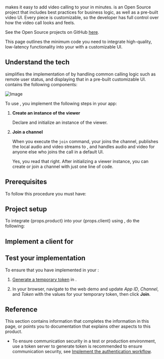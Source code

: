 
<Vg k="COMPANY" /> <Vg k="vUIK" /> makes it easy to add video calling to your <Vpl k="CLIENT" /> in minutes. <Vg k="vUIK" /> is an Open Source project that includes best practices for business logic, as well as a pre-built video UI. Every piece is customizable, so the developer has full control over how the video call looks and feels.

See the Open Source <Vg k="vUIK"/> projects on GitHub [here](<Vg k="UIKIT_GH_HUB"/>).

This page outlines the minimum code you need to integrate high-quality, low-latency <Vpd k="NAME"/> functionality into your <Vpl k="CLIENT" /> with a customizable UI.

<NoUIKit />

## Understand the tech

<Vg k="vUIK" /> simplifies the implementation of <Vpd k="NAME"/> by handling common calling logic such as remote user status, and displaying that in a pre-built customizable UI. <Vg k="vUIK" /> contains the following components:

![Image](/images/video-calling/video-call-uikit.png)

To use <Vg k="UIK" />, you implement the following steps in your app:

1.  **Create an instance of the viewer**

    Declare and initialize an instance of the <Vg k="UIK" /> viewer.

2.  **Join a channel**

    When you execute the `join` command, your <Vpl k="CLIENT" /> joins the channel, publishes the local audio and video streams to <Vg k="AGORA_BACKEND" />, and handles audio and video for anyone else who joins the call in a default UI.

    Yes, you read that right. After initializing a viewer instance, you can create or join a channel with just one line of code.

## Prerequisites

To follow this procedure you must have:

<Prerequites />

## Project setup

To integrate {props.product} into your {props.client} using <Vg k="UIK" />, do the following:

<ProjectSetup />

## Implement a client for <Vpd k="NAME"/>

<ProjectImplement />

## Test your implementation

To ensure that you have implemented <Vpd k="NAME"/> in your <Vpl k="CLIENT" />:

1. [Generate a temporary token](../reference/manage-agora-account#generate-a-temporary-token) in <Vg k="CONSOLE" />.

2. In your browser, navigate to the <Link target="_blank" to="{{Global.DEMO_BASIC_VIDEO_CALL_URL}}"><Vg k="COMPANY" /> web demo</Link> and update _App ID_, _Channel_, and _Token_ with the values for your temporary token, then click **Join**.
<ProjectTest />


## Reference

This section contains information that completes the information in this page, or points you to documentation that explains other aspects to this product.

<Reference />

- To ensure communication security in a test or production environment, use a token server to generate token is recommended to ensure communication security, see [Implement the authentication workflow](../develop/authentication-workflow-uikit).